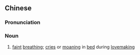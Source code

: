 {{also|娇喘}}
==Chinese==
{{zh-forms|s=娇喘}}

===Pronunciation===
{{zh-pron
|m=jiāochuǎn
|cat=n
}}

===Noun===
{{zh-noun}}

# [[faint]] [[breathing]]; [[cries]] or [[moaning]] in [[bed]] during [[lovemaking]]